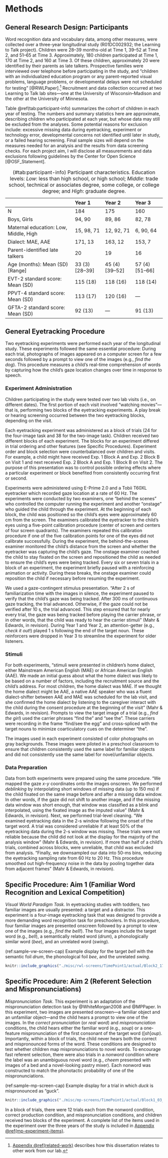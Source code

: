 Methods
========

General Research Design: Participants
-------------------------------------

Word recognition data and vocabulary data, among other measures, were
collected over a three-year longitudinal study (R01DC002932; the
Learning to Talk project). Children were 28–39 months-old at Time 1,
39–52 at Time 2, and 51–65 at Time 3. Approximately, 180 children
participated at Time 1, 170 at Time 2, and 160 at Time 3. Of these
children, approximately 20 were identified by their parents as late
talkers. Prospective families were interviewed over telephone before
participating in the study, and “children with an individualized
education program or any parent-reported visual problems, language
problems, or developmental delays were not scheduled for testing” 
[@RWLPaper].[^1] Recruitment and data
collection occurred at two Learning to Talk lab sites—one at the
University of Wisconsin–Madison and the other at the University of
Minnesota.

[^1]: [Appendix \@ref(related-work)](#related-work) describes how this 
      dissertation relates to other work from our lab.

Table \@ref(tab:participant-info) summarizes the cohort of children in each year of
testing. The numbers and summary statistics here are approximate,
describing children who participated at each year, but whose data may
still be excluded from the analyses. Some potential reasons for
exclusion include: excessive missing data during eyetracking, experiment
or technology error, developmental concerns not identified until later
in study, or a failed hearing screening. Final sample sizes will depend
on the measures needed for an analysis and the results from data
screening checks. For each project aim, I will disclose all measurements
and data exclusions following guidelines by the Center for Open Science
[@OSF_Statement].

                                          Year 1             Year 2             Year 3
----------------------------------------- ------------------ ------------------ ------------------
N                                         184                175                160
Boys, Girls                               94, 90             89, 86             82, 78
Maternal education: Low, Middle, High     15, 98, 71         12, 92, 71         6, 90, 64
Dialect: MAE, AAE                         171, 13            163, 12            153, 7
Parent-identified late talkers            20                 19                 16
Age (months): Mean (SD) [Range]           33 (3) [28–39]     45 (4) [39–52]     57 (4) [51–66]
EVT-2 standard score: Mean (SD)           115 (18)           118 (16)           118 (14)
PPVT-4 standard score: Mean (SD)          113 (17)           120 (16)           —
GFTA-2 standard score: Mean (SD)          92 (13)            —                  91 (13)

Table: (\#tab:participant-info) Participant characteristics. Education levels:
_Low_: less than high school, or high school; _Middle_: trade school, technical
or associates degree, some college, or college degree; and _High_: graduate
degree.

General Eyetracking Procedure
-----------------------------

Two eyetracking experiments were performed each year of the longitudinal
study. These experiments followed the same essential procedure: During
each trial, photographs of images appeared on a computer screen for a
few seconds followed by a prompt to view one of the images (e.g., *find
the dog*). This procedure measures a child’s real-time comprehension of
words by capturing how the child’s gaze location changes over time in
response to speech.

### Experiment Administration

Children participating in the study were tested over two lab visits
(i.e., on different dates). The first portion of each visit involved
“watching movies”—that is, performing two blocks of the eyetracking
experiments. A play break or hearing screening occurred between the two
eyetracking blocks, depending on the visit.

Each eyetracking experiment was administered as a block of trials (24
for the four-image task and 38 for the two-image task). Children
received two different blocks of each experiment. The blocks for an
experiment differed in trial ordering and other features (see Specific
Procedures). Experiment order and block selection were counterbalanced
over children and visits. For example, a child might have received Exp.
1 Block A and Exp. 2 Block B on Visit 1 and next received Exp. 2 Block A
and Exp. 1 Block B on Visit 2. The purpose of this presentation was to
control possible ordering effects where a particular experiment or block
benefited from consistently occurring first or second.

Experiments were administered using E-Prime 2.0 and a Tobii T60XL
eyetracker which recorded gaze location at a rate of 60 Hz. The
experiments were conducted by two examiners, one “behind the scenes” who
controlled the computer running the experiment and another “onstage” who
guided the child through the experiment. At the beginning of each block,
the child was positioned so the child’s eyes were approximately 60 cm
from the screen. The examiners calibrated the eyetracker to the child’s
eyes using a five-point calibration procedure (center of screen and
centers of four screen quadrants). The examiners repeated this
calibration procedure if one of the five calibration points for one of
the eyes did not calibrate successfully. During the experiment, the
behind-the-scenes examiner monitored the child’s distance from the
screen and whether the eyetracker was capturing the child’s gaze. The
onstage examiner coached the child to stay fixated on the screen and
repositioned the child as needed to ensure the child’s eyes were being
tracked. Every six or seven trials in a block of an experiment, the
experiment briefly paused with a reinforcing animation or activity.
During these breaks, the onstage examiner could reposition the child if
necessary before resuming the experiment.

We used a gaze-contingent stimulus presentation. “After 2 s of
familiarization time with the images in silence, the experiment paused
to verify that the child’s gaze was being tracked. After 300 ms of
continuous gaze tracking, the trial advanced. Otherwise, if the gaze
could not be verified after 10 s, the trial advanced. This step ensured
that for nearly every trial, the gaze was being tracked before playing
the carrier phrase, or in other words, that the child was ready to hear
the carrier stimuli” (Mahr & Edwards, in revision). During Year 1 and
Year 2, an attention-getter (e.g., *check it out*!) played 1 s following
the end of the target noun. These reinforcers were dropped in Year 3 to
streamline the experiment for older listeners.

### Stimuli

For both experiments, “stimuli were presented in children’s home
dialect, either Mainstream American English (MAE) or African American
English (AAE). We made an initial guess about what the home dialect was
likely to be based on a number of factors, including the recruitment
source and the child’s address. For most children, the home dialect was
MAE. If we thought the home dialect might be AAE, a native AAE speaker
who was a fluent dialect-shifter between AAE and MAE was scheduled for
the lab visit, and she confirmed the home dialect by listening to the
caregiver interact with the child during the consent procedure at the
beginning of the visit” (Mahr & Edwards, in revision). Prompts to view
the target image of a trial (e.g., *find the girl*) used the carrier
phrases “find the” and “see the”. These carriers were recording in the
frame “find/see the egg” and cross-spliced with the target nouns to
minimize coarticulatory cues on the determiner “the”.

The images used in each experiment consisted of color photographs on
gray backgrounds. These images were piloted in a preschool classroom to
ensure that children consistently used the same label for familiar
objects and did not consistently use the same label for novel/unfamiliar
objects.

### Data Preparation

Data from both experiments were prepared using the same procedure. “We
mapped the gaze *x*-*y* coordinates onto the images onscreen. We
performed *deblinking* by interpolating short windows of missing data
(up to 150 ms) if the child fixated on the same image before and after a
missing data window. In other words, if the gaze did not shift to
another image, and if the missing data window was short enough, that
window was classified as a blink and interpolated, using the fixated
image as the imputed value” (Mahr & Edwards, in revision). Next, we
performed trial-level cleaning. “We examined eyetracking data in the 2-s
window following the onset of the target word. A trial was considered
unreliable if at least 50% of the eyetracking data during the 2-s window
was missing. These trials were not reliable because the child did not
look at the display for the majority of the analysis window” (Mahr &
Edwards, in revision). If more than half of a child’s trials, combined
across blocks, were unreliable, that child was excluded from analysis.
“Finally, we downsampled our data into 50-ms bins, reducing the
eyetracking sampling rate from 60 Hz to 20 Hz. This procedure smoothed
out high-frequency noise in the data by pooling together data from
adjacent frames” (Mahr & Edwards, in revision).

Specific Procedure: Aim 1 (Familiar Word Recognition and Lexical Competition)
-----------------------------------------------------------------------------

*Visual World Paradigm Task.* In eyetracking studies with toddlers, two
familiar images are usually presented: a target and a distractor. This
experiment is a four-image eyetracking task that was designed to provide
a more demanding word recognition task for preschoolers. In this
procedure, four familiar images are presented onscreen followed by a
prompt to view one of the images (e.g., *find the bell!*). The four
images include the target word (e.g., *bell*), a semantically related
word (*drum*), a phonologically similar word (*bee*), and an unrelated
word (*swing*).

(ref:sample-vw-screen-cap) Example display for the target *bell* with
the semantic foil *drum*, the phonological foil *bee*, and the unrelated
*swing*.

```r
knitr::include_graphics("./misc/rwl-screens/TimePoint1/actual/Block2_17_swing2_bell2_bee2_drum2_UpperRightImage_bell.png")
```


Specific Procedure: Aim 2 (Referent Selection and Mispronunciations)
--------------------------------------------------------------------

*Mispronunciation Task.* This experiment is an adaptation of the
mispronunciation detection task by @WhiteMorgan2008 and @MPPaper. 
In this experiment, two images are presented onscreen—a
familiar object and an unfamiliar object—and the child hears a prompt to
view one of the images. In the *correct pronunciation* (or *real word*)
and *mispronunciation* conditions, the child hears either the familiar
word (e.g., *soup*) or a one-feature mispronunciation of the first
consonant of the target word ([*sh*]*oup*). Importantly, within a
block of trials, the child never hears both the correct and
mispronounced forms of the word. These conditions are designed to test
whether children map mispronunciations to novel words. To encourage fast
referent selection, there were also trials in a *nonword* condition
where the label was an unambiguous novel word (e.g., *cheem* presented
with images of a bed and a novel-looking pastry mixer). Each nonword was
constructed to match the phonotactic probability of one of the
mispronunciations.

(ref:sample-mp-screen-cap) Example display for a trial in which *duck* 
is mispronounced as “guck”.

```r
knitr::include_graphics("./misc/mp-screens/TimePoint1/actual/Block1_03_MP_bull2_duck2_ImageR_guk.png")
```

In a block of trials, there were 12 trials each from the nonword
condition, correct production condition, and mispronunciation
conditions, and children received two blocks of the experiment. A
complete list of the items used in the experiment over the three years
of the study is included in 
[Appendix \@ref(mp-experiment-items)](#mp-experiment-items).
